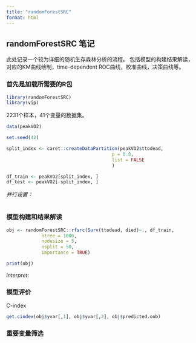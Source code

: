 ```yaml
---
title: "randomForestSRC"
format: html
---
```


## randomForestSRC 笔记

此处记录一个较为详细的随机生存森林分析的流程。
包括模型的构建结果解读，对应的KM曲线绘制，time-dependent ROC曲线，校准曲线，决策曲线等。


### 首先是加载所需要的R包

```r
library(randomForestSRC)
library(vip)
```


2231个样本，41个变量的数据集。

```r
data(peakVO2)
```

```r
set.seed(42)

split_index <- caret::createDataPartition(peakVO2$ttodead,
                                       p = 0.8,
                                       list = FALSE
                                       )

df_train <- peakVO2[split_index, ]
df_test <- peakVO2[-split_index, ]
```

*并行设置：*

```r

```

### 模型构建和结果解读

```r
obj <- randomForestSRC::rfsrc(Surv(ttodead, died)~., df_train,
             ntree = 1000, 
             nodesize = 5, 
             nsplit = 50, 
             importance = TRUE)

print(obj)
```
*interpret: *



### 模型评价

C-index

```r
get.cindex(obj$yvar[,1], obj$yvar[,2], obj$predicted.oob)
```


### 重要变量筛选

```r

```












